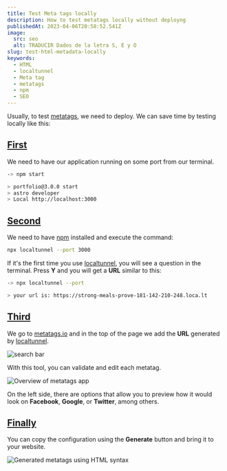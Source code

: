 ```yaml
---
title: Test Meta tags locally
description: How to test metatags locally without deployng
publishedAt: 2023-04-06T20:58:52.541Z
image:
  src: seo
  alt: TRADUCIR Dados de la letra S, E y O
slug: test-html-metadata-locally
keywords:
  - HTML
  - localtunnel
  - Meta tag
  - metatags
  - npm
  - SEO
---
```



<Picture src={frontmatter.image.src} alt={frontmatter.image.alt} />

Usually, to test [metatags](https://developer.mozilla.org/en-US/docs/Web/HTML/Element/meta), we need to deploy. We can save time by testing locally like this:

## [First](#first)

We need to have our application running on some port from our terminal.

```bash
-> npm start

> portfolio@3.0.0 start
> astro developer
> Local http://localhost:3000
```

## [Second](#second)

We need to have [npm](https://nodejs.org/en/download) installed and execute the command:

```bash
npx localtunnel --port 3000
```

If it's the first time you use [localtunnel](https://theboroer.github.io/localtunnel-www/), you will see a question in the terminal. Press **Y** and you will get a **URL** similar to this:

```bash
-> npx localtunnel --port

> your url is: https://strong-meals-prove-181-142-210-248.loca.lt
```

## [Third](#third)

We go to [metatags.io](https://metatags.io/) and in the top of the page we add the **URL** generated by [localtunnel](https://theboroer.github.io/localtunnel-www/).

![search bar](/assets/test-metatags/metatag-search-bar.png)

With this tool, you can validate and edit each metatag.

![Overview of metatags app](/assets/test-metatags/metatags-preview.png)

On the left side, there are options that allow you to preview how it would look on **Facebook**, **Google**, or **Twitter**, among others.

## [Finally](#finally)

You can copy the configuration using the **Generate** button and bring it to your website.

![Generated metatags using HTML syntax](/assets/test-metatags/metatags-generated.png)
